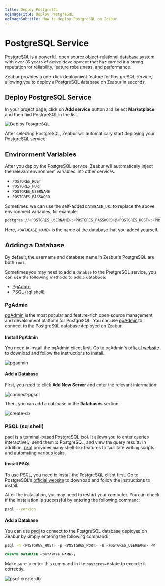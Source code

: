 ```yaml
---
title: Deploy PostgreSQL
ogImageTitle: Deploy PostgreSQL
ogImageSubtitle: How to deploy PostgreSQL on Zeabur
---
```



# PostgreSQL Service

PostgreSQL is a powerful, open source object-relational database system with over 35 years of active development that has earned it a strong reputation for reliability, feature robustness, and performance.

Zeabur provides a one-click deployment feature for PostgreSQL service, allowing you to deploy a PostgreSQL database on Zeabur in seconds.

## Deploy PostgreSQL Service

<CreateProject />

In your project page, click on **Add service** button and select **Marketplace** and then find PostgreSQL in the list.

![Deploy PostgreSQL](/marketplace/postgresql/deploy.png)

After selecting PostgreSQL, Zeabur will automatically start deploying your PostgreSQL service.

## Environment Variables

After you deploy the PostgreSQL service, Zeabur will automatically inject the relevant environment variables into other services.

- `POSTGRES_HOST`
- `POSTGRES_PORT`
- `POSTGRES_USERNAME`
- `POSTGRES_PASSWORD`

Sometimes, we can use the self-added `DATABASE_URL` to replace the above environment variables, for example:

```bash copy
postgres://<POSTGRES_USERNAME>:<POSTGRES_PASSWORD>@<POSTGRES_HOST>:<POSTGRES_PORT>/<DATABASE_NAME>
```

Here, `<DATABASE_NAME>` is the name of the database that you added yourself.

## Adding a Database

By default, the username and database name in Zeabur's PostgreSQL are both `root`.

Sometimes you may need to add a `databse` to the PostgreSQL service, you can use the following methods to add a database.

- [PgAdmin](#pgadmin)
- [PSQL (sql shell)](#psql-sql-shell)

### PgAdmin

[pgAdmin](https://www.pgadmin.org/) is the most popular and feature-rich open-source management and development platform for PostgreSQL. You can use [pgAdmin](https://www.pgadmin.org/) to connect to the PostgreSQL database deployed on Zeabur.

#### Install PgAdmin

You need to install the pgAdmin client first. Go to pgAdmin's [official website](https://www.pgadmin.org/download/) to download and follow the instructions to install.

![pgadmin](/databases/pgsql/pgadmin.jpg)

#### Add a Database

First, you need to click **Add New Server** and enter the relevant information:

![connect-pgsql](/databases/pgsql/connect-pgsql.png)

Then, you can add a database in the **Databases** section.

![create-db](/databases/pgsql/create-db.png)

### PSQL (sql shell)

[psql](https://www.postgresql.org/docs/current/app-psql.html) is a terminal-based PostgreSQL tool. It allows you to enter queries interactively, send them to PostgreSQL, and view the query results. In addition, [psql](https://www.postgresql.org/docs/current/app-psql.html) provides many shell-like features to facilitate writing scripts and automating various tasks.

#### Install PSQL

To use PSQL, you need to install the PostgreSQL client first. Go to PostgreSQL's [official website](https://www.postgresql.org/download/) to download and follow the instructions to install.

After the installation, you may need to restart your computer. You can check if the installation is successful by entering the following command:

```bash copy
psql --version
```

#### Add a Database

You can use [psql](https://www.postgresql.org/docs/current/app-psql.html) to connect to the PostgreSQL database deployed on Zeabur by simply entering the following command:

```bash copy
psql -h <POSTGRES_HOST> -p <POSTGRES_PORT> -U <POSTGRES_USERNAME> -W
```

```sql copy
CREATE DATABASE <DATABASE_NAME>;
```

Make sure to enter this command in the `postgres=#` state to execute it correctly.

![psql-create-db](/databases/pgsql/psql-create-db.png)
